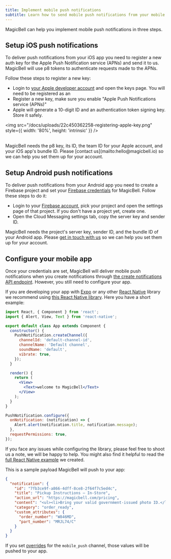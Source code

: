 ```yaml
---
title: Implement mobile push notifications
subtitle: Learn how to send mobile push notifications from your mobile app
---
```


MagicBell can help you implement mobile push notifications in three steps.

## Setup iOS push notifications

To deliver push notifications from your iOS app you need to register a new auth key
for the Apple Push Notification service (APNs) and send it to us. MagicBell will use p8
tokens to authenticate requests made to the APNs.

Follow these steps to register a new key:

- Login to [your Apple developer account](https://developer.apple.com/account) and open the keys page. You will need to be registered as an
- Register a new key, make sure you enable "Apple Push Notifications service (APNs)"
- Apple will generate a 10-digit ID and an authentication token signing key. Store it safely.

<img
  src="/docs/uploads/22c450362258-registering-apple-key.png"
  style={{ width: '80%', height: 'intrinsic' }}
/>

<br />
MagicBell needs the p8 key, its ID, the team ID for your Apple account, and your iOS app's bundle ID. Please [contact us](mailto:hello@magicbell.io) so we can help you set them up for your account.

## Setup Android push notifications

To deliver push notifications from your Android app you need to create a Firebase
project and set your [Firebase credentials](https://firebase.google.com/docs/cloud-messaging/auth-server) for MagicBell.
Follow these steps to do it:

- Login to your [Firebase account](https://console.firebase.google.com), pick your project and open the settings page of that project. If you don't have a project yet, create one.
- Open the Cloud Messaging settings tab, copy the server key and sender ID.

MagicBell needs the project's server key, sender ID, and the bundle ID of your Android app. Please [get in touch with us](mailto:hello@magicbell.io) so we can help you set them up for your account.

## Configure your mobile app

Once your credentials are set, MagicBell will deliver mobile push notifications
when you create notifications through [the create notifications API endpoint](https://magicbell.com/docs/rest-api/reference#create-notification).
However, you still need to configure your app.

If you are developing your app with [Expo](https://expo.io) or any other [React Native](https://reactnative.dev/) library we recommend using
[this React Native library](https://github.com/zo0r/react-native-push-notification). Here you have a short example:

```jsx title=React-Native
import React, { Component } from 'react';
import { Alert, View, Text } from 'react-native';

export default class App extends Component {
  constructor() {
    PushNotification.createChannel({
      channelId: 'default-channel-id',
      channelName: 'Default channel',
      soundName: 'default',
      vibrate: true,
    });
  }

  render() {
    return (
      <View>
        <Text>welcome to MagicBell</Text>
      </View>
    );
  }
}

PushNotification.configure({
  onNotification: (notification) => {
    Alert.alert(notification.title, notification.message);
  },
  requestPermissions: true,
});
```

If you face any issues while configuring the library, please feel free to shoot us a note, we will be happy to help.
You might also find it helpful to read the [full React Native example](https://github.com/magicbell-io/react-native-notifications-example) we created.

This is a sample payload MagicBell will push to your app:

```json
{
  "notification": {
    "id": "7fb3ce9f-a866-4dff-8ce8-2f64f7c5ed4c",
    "title": "Pickup Instructions – In-Store",
    "action_url": "https://magicbell.com/pricing",
    "content": "<ul><li>Bring your valid government-issued photo ID.</li></ul>",
    "category": "order_ready",
    "custom_attributes": {
      "order_number": "W846MD",
      "part_number": "MRJL74/C"
    }
  }
}
```

If you set [overrides](https://magicbell.com/docs/rest-api/reference#create-notification) for the `mobile_push` channel, those values will be pushed to your app.
